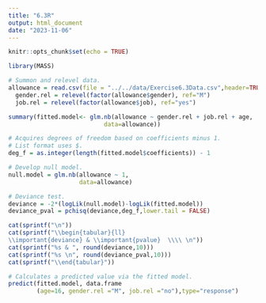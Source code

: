 ```yaml
---
title: "6.3R"
output: html_document
date: "2023-11-06"
---
```


```r
knitr::opts_chunk$set(echo = TRUE)
```

```r
library(MASS)
```

```r
# Summon and relevel data.
allowance = read.csv(file = "../../data/Exercise6.3Data.csv",header=TRUE,sep=",")
  gender.rel = relevel(factor(allowance$gender), ref="M") 
  job.rel = relevel(factor(allowance$job), ref="yes") 
```

```r
summary(fitted.model<- glm.nb(allowance ~ gender.rel + job.rel + age,
                           data=allowance))

# Acquires degrees of freedom based on coefficients minus 1.
# List format uses $.
deg_f = as.integer(length(fitted.model$coefficients)) - 1
```

```r
# Develop null model.
null.model = glm.nb(allowance ~ 1,
                    data=allowance)

# Deviance test.
deviance = -2*(logLik(null.model)-logLik(fitted.model))
deviance_pval = pchisq(deviance,deg_f,lower.tail = FALSE)

cat(sprintf("\n"))
cat(sprintf("\\begin{tabular}{ll}
\\important{deviance} & \\important{pvalue}  \\\\ \n"))
cat(sprintf("%s & ", round(deviance,10)))
cat(sprintf("%s \n", round(deviance_pval,10)))
cat(sprintf("\\end{tabular}"))
```

```r
# Calculates a predicted value via the fitted model.
predict(fitted.model, data.frame
        (age=16, gender.rel ="M", job.rel ="no"),type="response")
```
